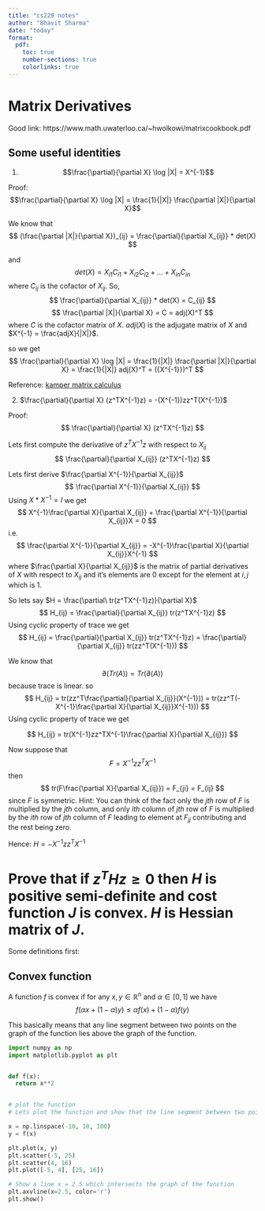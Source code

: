 ```yaml
---
title: "cs229 notes"
author: "Bhavit Sharma"
date: "today"
format:
  pdf:
    toc: true
    number-sections: true
    colorlinks: true
---
```


# Matrix Derivatives

Good link: https://www.math.uwaterloo.ca/~hwolkowi/matrixcookbook.pdf

## Some useful identities

1. 
$$\frac{\partial}{\partial X} \log |X| = X^{-1}$$

Proof: 
$$\frac{\partial}{\partial X} \log |X| = \frac{1}{|X|} \frac{\partial |X|}{\partial X}$$

We know that
$$
(\frac{\partial |X|}{\partial X})_{ij} = \frac{\partial}{\partial X_{ij}} * det(X)
$$

and
$$
det(X) = X_{i1} C_{i1} + X_{i2} C_{i2} + \dots + X_{in} C_{in}
$$
where $C_{ij}$ is the cofactor of $X_{ij}$.
So,
$$
\frac{\partial}{\partial X_{ij}} * det(X) = C_{ij}
$$
$$
\frac{\partial |X|}{\partial X} = C = adj(X)^T
$$
where $C$ is the cofactor matrix of $X$. $adj(X)$ is the adjugate matrix of $X$ and $X^{-1} = \frac{adjX}{|X|}$.

so we get
$$
\frac{\partial}{\partial X} \log |X| = \frac{1}{|X|} \frac{\partial |X|}{\partial X} = \frac{1}{|X|} adj(X)^T = ({X^{-1}})^T
$$

Reference: [kamper matrix calculus](https://www.kamperh.com/notes/kamper_matrixcalculus13.pdf)

2. $\frac{\partial}{\partial X} (z^TX^{-1}z) = -(X^{-1})zz^T(X^{-1})$

Proof:
$$
\frac{\partial}{\partial X} (z^TX^{-1}z)
$$

Lets first compute the derivative of $z^TX^{-1}z$ with respect to $X_{ij}$
$$
\frac{\partial}{\partial X_{ij}} (z^TX^{-1}z)
$$

Lets first derive $\frac{\partial X^{-1}}{\partial X_{ij}}$
$$
\frac{\partial X^{-1}}{\partial X_{ij}}
$$
Using $X * X^{-1} = I$ we get
$$
X^{-1}\frac{\partial X}{\partial X_{ij}} + \frac{\partial X^{-1}}{\partial X_{ij}}X = 0
$$ i.e.
$$
\frac{\partial X^{-1}}{\partial X_{ij}} = -X^{-1}\frac{\partial X}{\partial X_{ij}}X^{-1}
$$
where $\frac{\partial X}{\partial X_{ij}}$ is the matrix of partial derivatives of $X$ with respect to $X_{ij}$ and it's elements are $0$ except for the element at $i,j$ which is $1$.

So lets say $H = \frac{\partial\ tr(z^TX^{-1}z)}{\partial X}$
$$
H_{ij} = \frac{\partial}{\partial X_{ij}} tr(z^TX^{-1}z)
$$
Using cyclic property of trace we get
$$
H_{ij} = \frac{\partial}{\partial X_{ij}} tr(z^TX^{-1}z) = \frac{\partial}{\partial X_{ij}} tr(zz^T(X^{-1}))
$$

We know that
$$
\partial(Tr(A)) = Tr(\partial(A))
$$
because trace is linear.
so
$$
H_{ij} = tr(zz^T\frac{\partial}{\partial X_{ij}}(X^{-1})) = tr(zz^T(-X^{-1}\frac{\partial X}{\partial X_{ij}}X^{-1}))
$$
Using cyclic property of trace we get

$$
H_{ij} = tr(X^{-1}zz^TX^{-1}\frac{\partial X}{\partial X_{ij}})
$$

Now suppose that
$$
F = X^{-1}zz^TX^{-1}
$$
then
$$
tr(F\frac{\partial X}{\partial X_{ij}}) = F_{ji} = F_{ij}
$$
since $F$ is symmetric.
Hint: You can think of the fact only the $jth$ row of $F$ is multiplied by the $jth$
column, and only $ith$ column of $jth$ row of $F$ is multiplied by the $ith$ row of $jth$ column of $F$ leading to element at $F_{jj}$ contributing and the rest being zero.

Hence: $H = -X^{-1}zz^TX^{-1}$

# Prove that if $z^THz \geq 0$ then $H$ is positive semi-definite and cost function $J$ is convex. $H$ is Hessian matrix of $J$.

Some definitions first:

## Convex function

A function $f$ is convex if for any $x,y \in \mathbb{R}^n$ and $\alpha \in [0,1]$ we have
$$
f(\alpha x + (1-\alpha)y) \leq \alpha f(x) + (1-\alpha)f(y)
$$

This basically means that any line segment between two points on the graph of the function lies above the graph of the function.


```python
import numpy as np
import matplotlib.pyplot as plt


def f(x):
  return x**2


# plot the function
# Lets plot the function and show that the line segment between two points lies above the graph of the function

x = np.linspace(-10, 10, 100)
y = f(x)

plt.plot(x, y)
plt.scatter(-5, 25)
plt.scatter(4, 16)
plt.plot([-5, 4], [25, 16])

# Show a line x = 2.5 which intersects the graph of the function
plt.axvline(x=2.5, color='r')
plt.show()
```